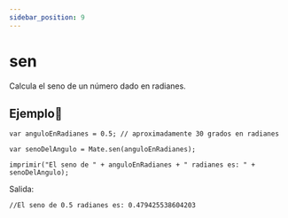 ```yaml
---
sidebar_position: 9
---
```



# sen
Calcula el seno de un número dado en radianes.

## Ejemplo📝

```dummy
var anguloEnRadianes = 0.5; // aproximadamente 30 grados en radianes

var senoDelAngulo = Mate.sen(anguloEnRadianes);

imprimir("El seno de " + anguloEnRadianes + " radianes es: " + senoDelAngulo);
```

Salida:

```dummy
//El seno de 0.5 radianes es: 0.479425538604203
```